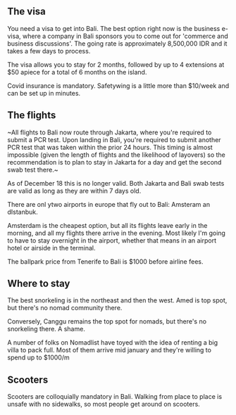 
## The visa

You need a visa to get into Bali. The best option right now is the business e-visa, where a company in Bali sponsors you to come out for 'commerce and business discussions'. The going rate is approximately 8,500,000 IDR and it takes a few days to process.

The visa allows you to stay for 2 months, followed by up to 4 extensions at $50 apiece for a total of 6 months on the island.

Covid insurance is mandatory. Safetywing is a little more than $10/week and can be set up in minutes.

## The flights

~All flights to Bali now route through Jakarta, where you're required to submit a PCR test. Upon landing in Bali, you're required to submit another PCR test that was taken within the prior 24 hours. This timing is almost impossible (given the length of flights and the likelihood of layovers) so the recommendation is to plan to stay in Jakarta for a day and get the second swab test there.~

As of December 18 this is no longer valid. Both Jakarta and Bali swab tests are valid as long as they are within 7 days old.

There are onl ytwo airports in europe that fly out to Bali: Amsteram an dIstanbuk.

Amsterdam is the cheapest option, but all its flights leave early in the morning, and all my flights there arrive in the evening. Most likely I'm going to have to stay overnight in the airport, whether that means in an airport hotel or airside in the terminal.

The ballpark price from Tenerife to Bali is $1000 before airline fees.

## Where to stay

The best snorkeling is in the northeast and then the west. Amed is top spot, but there's no nomad community there.

Conversely, Canggu remains the top spot for nomads, but there's no snorkeling there. A shame.

A number of folks on Nomadlist have toyed with the idea of renting a big villa to pack full. Most of them arrive mid january and they're willing to spend up to $1000/m


## Scooters

Scooters are colloquially mandatory in Bali. Walking from place to place is unsafe with no sidewalks, so most people get around on scooters.
